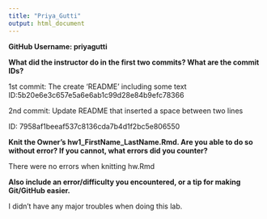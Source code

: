 ```yaml
---
title: "Priya_Gutti"
output: html_document
---
```

**GitHub Username: priyagutti**

**What did the instructor do in the first two commits? What are the commit IDs?**

1st commit: The create 'README' including some text 
ID:5b20e6e3c657e5a6e6ab1c99d28e84b9efc78366

2nd commit: Update README that inserted a space between two lines

ID: 7958af1beeaf537c8136cda7b4d1f2bc5e806550

**Knit the Owner’s hw1_FirstName_LastName.Rmd. Are you able to do so without error? If you cannot, what errors did you counter?**

There were no errors when knitting hw.Rmd

**Also include an error/difficulty you encountered, or a tip for making Git/GitHub easier.**

I didn't have any major troubles when doing this lab. 






